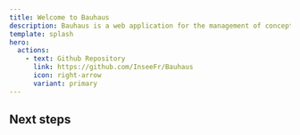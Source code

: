 ```yaml
---
title: Welcome to Bauhaus
description: Bauhaus is a web application for the management of concepts, classifications and other statistical objects.
template: splash
hero:
  actions:
    - text: Github Repository
      link: https://github.com/InseeFr/Bauhaus
      icon: right-arrow
      variant: primary
---
```



## Next steps

<CardGrid stagger>
	<LinkCard
      title="Getting Started"
      description="Learn how to start using Bauhaus as a developer"
      href="/guides/getting-started/"
    />
    <LinkCard
      title="User Guide - Concept"
      description="Learn how to use the Concept Module"
      href="/guides/user-guide/concept"
    />
    <LinkCard
          title="User Guide - Classification"
          description="Learn how to use the Classification Module"
          href="/guides/user-guide/classification"
        />
    <LinkCard
          title="User Guide - Operation"
          description="Learn how to use the Operation Module"
          href="/guides/user-guide/operation"
        />
    <LinkCard
          title="User Guide - Structure"
          description="Learn how to use the Structure Module"
          href="/guides/user-guide/structure"
        />


</CardGrid>
